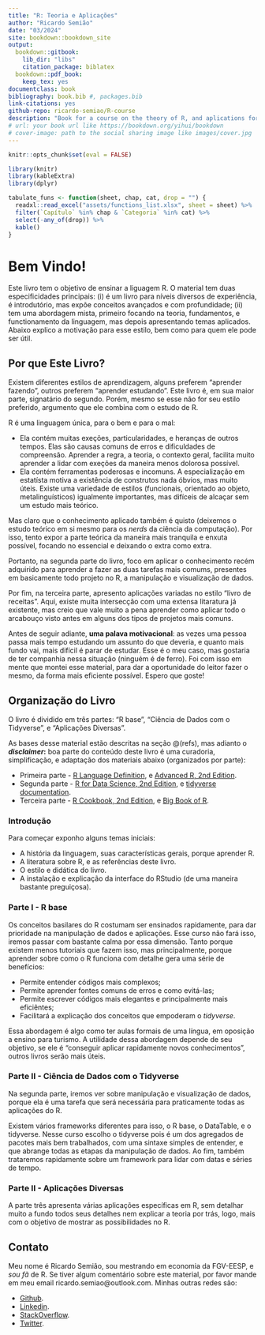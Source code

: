 ```yaml
--- 
title: "R: Teoria e Aplicações"
author: "Ricardo Semião"
date: "03/2024"
site: bookdown::bookdown_site
output:
  bookdown::gitbook:
    lib_dir: "libs"
    citation_package: biblatex
  bookdown::pdf_book:
    keep_tex: yes
documentclass: book
bibliography: book.bib #, packages.bib
link-citations: yes
github-repo: ricardo-semiao/R-course
description: "Book for a course on the theory of R, and aplications for data scientists."
# url: your book url like https://bookdown.org/yihui/bookdown
# cover-image: path to the social sharing image like images/cover.jpg
---
```


```r
knitr::opts_chunk$set(eval = FALSE)

library(knitr)
library(kableExtra)
library(dplyr)

tabulate_funs <- function(sheet, chap, cat, drop = "") {
  readxl::read_excel("assets/functions_list.xlsx", sheet = sheet) %>%
  filter(`Capítulo` %in% chap & `Categoria` %in% cat) %>%
  select(-any_of(drop)) %>%
  kable()
}
```

# Bem Vindo! {-}

Este livro tem o objetivo de ensinar a liguagem R. O material tem duas especificidades principais: (i) é um livro para níveis diversos de experiência, é introdutório, mas expõe conceitos avançados e com profundidade; (ii) tem uma abordagem mista, primeiro focando na teoria, fundamentos, e functionamento da linguagem, mas depois apresentando temas aplicados. Abaixo explico a motivação para esse estilo, bem como para quem ele pode ser útil.



## Por que Este Livro? {-}

Existem diferentes estilos de aprendizagem, alguns preferem "aprender fazendo", outros preferem "aprender estudando". Este livro é, em sua maior parte, signatário do segundo. Porém, mesmo se esse não for seu estilo preferido, argumento que ele combina com o estudo de R.

R é uma linguagem única, para o bem e para o mal:

- Ela contém muitas exeções, particularidades, e heranças de outros tempos. Elas são causas comuns de erros e dificuldades de compreensão. Aprender a regra, a teoria, o contexto geral, facilita muito aprender a lidar com exeções da maneira menos dolorosa possível.
- Ela contém ferramentas poderosas e incomuns. A especialização em estatísta motiva a existência de construtos nada óbvios, mas muito úteis. Existe uma variedade de estilos (funcionais, orientado ao objeto, metalinguísticos) igualmente importantes, mas difíceis de alcaçar sem um estudo mais teórico.

Mas claro que o conhecimento aplicado também é quisto (deixemos o estudo teórico em si mesmo para os _nerds_ da ciência da computação). Por isso, tento expor a parte teórica da maneira mais tranquila e enxuta possível, focando no essencial e deixando o extra como extra.

Portanto, na segunda parte do livro, foco em aplicar o conhecimento recém adquirido para aprender a fazer as duas tarefas mais comums, presentes em basicamente todo projeto no R, a manipulação e visualização de dados.

Por fim, na terceira parte, apresento aplicações variadas no estilo "livro de receitas". Aqui, existe muita intersecção com uma extensa litaratura já existente, mas creio que vale muito a pena aprender como aplicar todo o arcabouço visto antes em alguns dos tipos de projetos mais comuns.

Antes de seguir adiante, __uma palava motivacional__: as vezes uma pessoa passa mais tempo estudando um assunto do que deveria, e quanto mais fundo vai, mais difícil é parar de estudar. Esse é o meu caso, mas gostaria de ter companhia nessa situação (ninguém é de ferro). Foi com isso em mente que montei esse material, para dar a oportunidade do leitor fazer o mesmo, da forma mais eficiente possível. Espero que goste!



## Organização do Livro {-}

O livro é dividido em três partes: "R base", "Ciência de Dados com o Tidyverse", e "Aplicações Diversas".

As bases desse material estão descritas na seção \@(refs), mas adianto o **_disclaimer_:** boa parte do conteúdo deste livro é uma curadoria, simplificação, e adaptação dos materiais abaixo (organizados por parte):

- Primeira parte - [R Language Definition](https://cran.r-project.org/doc/manuals/r-release/R-lang.pdf), e [Advanced R, 2nd Edition](https://adv-r.hadley.nz/).
- Segunda parte - [R for Data Science, 2nd Edition](https://r4ds.hadley.nz/), e [tidyverse documentation](https://www.tidyverse.org/).
- Terceira parte - [R Cookbook, 2nd Edition](https://rc2e.com/), e [Big Book of R](https://www.bigbookofr.com/).


### Introdução {-}
Para começar exponho alguns temas iniciais:

- A história da linguagem, suas características gerais, porque aprender R.
- A literatura sobre R, e as referências deste livro.
- O estilo e didática do livro.
- A instalação e explicação da interface do RStudio (de uma maneira bastante preguiçosa).


### Parte I - R base {-}
Os conceitos basilares do R costumam ser ensinados rapidamente, para dar prioridade na manipulação de dados e aplicações. Esse curso não fará isso, iremos passar com bastante calma por essa dimensão. Tanto porque existem menos tutoriais que fazem isso, mas principalmente, porque aprender sobre como o R funciona com detalhe gera uma série de benefícios:

- Permite entender códigos mais complexos;
- Permite aprender fontes comuns de erros e como evitá-las;
- Permite escrever códigos mais elegantes e principalmente mais eficiêntes;
- Facilitará a explicação dos conceitos que empoderam o _tidyverse_.

Essa abordagem é algo como ter aulas formais de uma língua, em oposição a ensino para turismo. A utilidade dessa abordagem depende de seu objetivo, se ele é "conseguir aplicar rapidamente novos conhecimentos", outros livros serão mais úteis.


### Parte II - Ciência de Dados com o Tidyverse {-}
Na segunda parte, iremos ver sobre manipulação e visualização de dados, porque ela é uma tarefa que será necessária para praticamente todas as aplicações do R.

Existem vários frameworks diferentes para isso, o R base, o DataTable, e o tidyverse. Nesse curso escolho o tidyverse pois é um dos agregados de pacotes mais bem trabalhados, com uma sintaxe simples de entender, e que abrange todas as etapas da manipulação de dados. Ao fim, também trataremos rapidamente sobre um framework para lidar com datas e séries de tempo.


### Parte II - Aplicações Diversas {-}
A parte três apresenta várias aplicações específicas em R, sem detalhar muito a fundo todos seus detalhes nem explicar a teoria por trás, logo, mais com o objetivo de mostrar as possibilidades no R.



## Contato {-}

Meu nome é Ricardo Semião, sou mestrando em economia da FGV-EESP, e _sou fã_ de R. Se tiver algum comentário sobre este material, por favor mande em meu email ricardo.semiao@outlook.com. Minhas outras redes são:

- [Github](https://github.com/ricardo-semiao).
- [Linkedin](https://www.linkedin.com/in/ricardo-semiao/).
- [StackOverflow](https://stackoverflow.com/users/13048728/ricardo-semi%c3%a3o-e-castro).
- [Twitter](https://twitter.com/ricardo_semiao).
